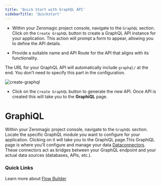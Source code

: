 ```yaml
--- 
title: 'Quick Start with GraphQL API'  
sidebarTitle: 'Quickstart'
---
```


- Within your Zeromagic project console, navigate to the `GraphQL` section. Click on the `Create GraphQL` button to create a GraphQL API instance for your application. This action will prompt a form to appear, allowing you to define the API details.

- Provide a suitable name and API Route for the API that aligns with its functionality. 

<Note>

The URL for your GraphQL API will automatically include `graphql/` at the end. You don't need to specify this part in the configuration.

</Note>

![create-graphql](/assets/images/create-graphql.png)

- Click on the `Create GraphQL` button to generate the new API. Once API is created this will take you to the **GraphiQL** page.

# GraphiQL
 
Within your Zeromagic project console, navigate to the `GraphQL` section. Locate the specific GraphQL module you want to configure for your application. Clicking on it will take you to the GraphiQL page.This GraphiQL page is where you'll configure and manage your data [Dataconnectors](/graphql/quickstart/). These connectors act as bridges between your GraphQL endpoint and your actual data sources (databases, APIs, etc.).

### Quick Links
Learn more about [Flow Builder](/restapi/flow-builder/overview) 